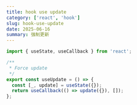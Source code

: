 ```yaml
---
title: hook use update
category: ['react', 'hook']
slug: hook-use-update
date: 2025-06-16
summary: 强制更新
---
```


```ts
import { useState, useCallback } from 'react';

/**
 * Force update
 */
export const useUpdate = () => {
  const [_, update] = useState({});
  return useCallback(() => update({}), []);
};

```